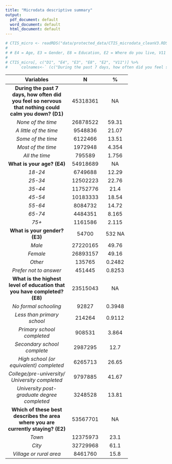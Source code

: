 ```yaml
---
title: "Microdata descriptive summary"
output:
  pdf_document: default
  word_document: default
  html_document: default
---
```

```r
# CTIS_micro <- readRDS("data/protected_data/CTIS_microdata_cleanV3.RDS")
# 
# # E4 = Age, E3 = Gender, E8 = Education, E2 = Where do you live, V11 = Pregnant
# 
# CTIS_micro[, c("D1", "E4", "E3", "E8", "E2", "V11")] %>%
#     `colnames<-` (c("During the past 7 days, how often did you feel so nervous that nothing could calm you down?", "What is your age?", "What is your gender?", "What is the highest level of education that you have completed?", "Which of these best describes the area where you are currently staying?", "Are you currently pregnant?")) |> desctable::desc_table() |> pander::pander()
```

----------------------------------------------------
           Variables                 N         %    
-------------------------------- ---------- --------
 **During the past 7 days, how    45318361     NA   
 often did you feel so nervous                      
  that nothing could calm you                       
            down? (D1)**                                 

      *None of the time*          26878522   59.31  
                      

*A little of the time*            9548836    21.07  
                                 

*Some of the time*                6122466    13.51  
                       

*Most of the time*                1972948    4.354  
 

*All the time*                    795589    1.756  
                       

     **What is your age? (E4)**   54918689     NA   

*18-24*                           6749688    12.29  

*25-34*                           12502223   22.76  

*35-44*                           11752776    21.4  

*45-54*                           10183333   18.54  

*55-64*                           8084732    14.72  

*65-74*                           4484351    8.165  

*75+*                             1161586    2.115  


    **What is your gender? (E3)**      54700532     NA   

*Male*                            27220165   49.76                                 

*Female*                          26893157   49.16  

*Other*                           135765    0.2482                 

*Prefer not to answer*            451445    0.8253 


 **What is the highest level of   23515043     NA   
    education that you have                         
          completed? (E8)**                              

*No formal schooling*             92827     0.3948 
                              

*Less than primary school*        214264    0.9112 
                         

*Primary school completed*        908531    3.864  
                             

*Secondary school complete*       2987295     12.7  
                        

*High school (or                  6265713    26.65  
     equivalent) completed*
                      

*College/pre-university/          9797885    41.67  
University completed*                             

*University post-graduate degree  3248528    13.81  
           completed*                                



     **Which of these best        53567701     NA   
  describes the area where you                      
    are currently staying? (E2)**                        

*Town*                            12375973    23.1                               

*City*                            32729968    61.1    

*Village or rural area*           8461760     15.8                           
                     
----------------------------------------------------